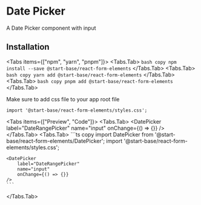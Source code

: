 # Date Picker

A Date Picker component with input

## Installation

<Tabs items={["npm", "yarn", "pnpm"]}>
<Tabs.Tab>
    ``` bash copy
    npm install --save @start-base/react-form-elements
    ```
  </Tabs.Tab>
  <Tabs.Tab>
    ``` bash copy
    yarn add @start-base/react-form-elements
    ```
  </Tabs.Tab>
  <Tabs.Tab>
    ``` bash copy
    pnpm add @start-base/react-form-elements
    ```
  </Tabs.Tab>
</Tabs>

Make sure to add css file to your app root file

``` tsx copy
import '@start-base/react-form-elements/styles.css';
```


<Tabs items={["Preview", "Code"]}>
  <Tabs.Tab>
  <Preview height="800px">
     <DatePicker
    label="DateRangePicker"
    name="input"
    onChange={() => {}}
  />
  </Preview>
  </Tabs.Tab>
  <Tabs.Tab>
    ```ts copy
    import DatePicker from '@start-base/react-form-elements/DatePicker';
    import '@start-base/react-form-elements/styles.css';

    <DatePicker
        label="DateRangePicker"
        name="input"
        onChange={() => {}}
    />
    ```
  </Tabs.Tab>
</Tabs>

